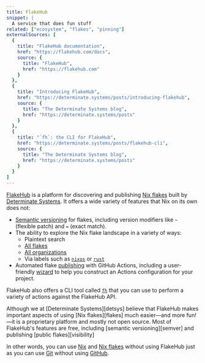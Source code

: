 ```yaml
---
title: FlakeHub
snippet: |
  A service that does fun stuff
related: ["ecosystem", "flakes", "pinning"]
externalSources: [
  {
    title: "FlakeHub documentation",
    href: "https://flakehub.com/docs",
    source: {
      title: "FlakeHub",
      href: "https://flakehub.com"
    }
  },
  {
    title: "Introducing FlakeHub",
    href: "https://determinate.systems/posts/introducing-flakehub",
    source: {
      title: "The Determinate Systems blog",
      href: "https://determinate.systems/posts"
    }
  },
  {
    title: "`fh`: the CLI for FlakeHub",
    href: "https://determinate.systems/posts/flakehub-cli",
    source: {
      title: "The Determinate Systems blog",
      href: "https://determinate.systems/posts"
    }
  }
]
---
```


[FlakeHub] is a platform for discovering and publishing [Nix flakes][flakes] built by [Determinate Systems][detsys].
It offers a wide variety of features that Nix on its own does not:

* [Semantic versioning][semver] for flakes, including version modifiers like `~` (flexible patch) and `=` (exact match).
* The ability to explore the Nix flake landscape in a variety of ways:
  * Plaintext search
  * [All flakes][all-flakes]
  * [All organizations][all-orgs]
  * Via labels such as [`nixos`][label-nixos] or [`rust`][label-rust]
* Automated flake [publishing] with GitHub Actions, including a user-friendly [wizard] to help you construct an Actions configuration for your project.

FlakeHub also offers a CLI tool called [`fh`][fh] that you can use to perform a variety of actions against the FlakeHub API.

<Admonition info open title="FlakeHub is a proprietary platform" client:load>
Although we at [Determinate Systems][detsys] believe that FlakeHub makes important aspects of using [Nix flakes][flakes] much easier&mdash;and more fun!&mdash;it is a proprietary platform and mostly not open source.
Most of FlakeHub's features are free, including [semantic versioning][semver] and publishing [public flakes][visibility]

In other words, you can use [Nix] and [Nix flakes][flakes] without using FlakeHub just as you can use [Git] without using [GitHub].
</Admonition>

[all-flakes]: https://flakehub.com/flakes
[all-orgs]: https://flakehub.com/orgs
[detsys]: https://determinate.systems
[docs]: https://flakehub.com/docs
[fh]: https://github.com/DeterminateSystems/fh
[flakehub]: https://flakehub.com
[flakes]: flakes
[git]: https://git-scm.com
[github]: https://github.com
[label-nixos]: https://flakehub.com/label/nixos
[label-rust]: https://flakehub.com/label/rust
[nix]: nix
[publishing]: https://determinate.systems/posts/introducing-flakehub#publish
[semver]: https://flakehub.com/docs#semver
[visibility]: https://flakehub.com/docs#visibility
[wizard]: https://flakehub.com/new
